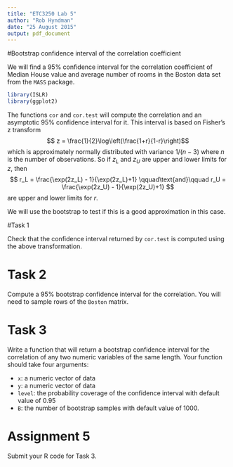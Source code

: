```yaml
---
title: "ETC3250 Lab 5"
author: "Rob Hyndman"
date: "25 August 2015"
output: pdf_document
---
```



#Bootstrap confidence interval of the correlation coefficient

We will find a 95% confidence interval for the correlation coefficient of Median House value and average number of rooms in the Boston data set from the `MASS` package.

```r
library(ISLR)
library(ggplot2)
```

The functions `cor` and `cor.test` will compute the correlation and an asymptotic 95% confidence interval for it. This interval is based on Fisher's z transform
$$ z = \frac{1}{2}\log\left(\frac{1+r}{1-r}\right)$$
which is approximately normally distributed with variance $1/(n-3)$ where $n$ is the number of observations. So if $z_L$ and $z_U$ are upper and lower limits for $z$, then 
$$
r_L = \frac{\exp(2z_L) - 1}{\exp(2z_L)+1}
  \qquad\text{and}\qquad 
r_U = \frac{\exp(2z_U) - 1}{\exp(2z_U)+1}
$$
are upper and lower limits for $r$.

We will use the bootstrap to test if this is a good approximation in this case.

#Task 1

Check that the confidence interval returned by `cor.test` is computed using the above transformation. 

# Task 2

Compute a 95% bootstrap confidence interval for the correlation. You will need to sample rows of the `Boston` matrix.

# Task 3

Write a function that will return a bootstrap confidence interval for the correlation of any two numeric variables of the same length. Your function should take four arguments: 

 - `x`: a numeric vector of data
 - `y`: a numeric vector of data
 - `level`: the probability coverage of the confidence interval with default value of 0.95 
 - `B`: the number of bootstrap samples with default value of 1000.

# Assignment 5

Submit your R code for Task 3.
